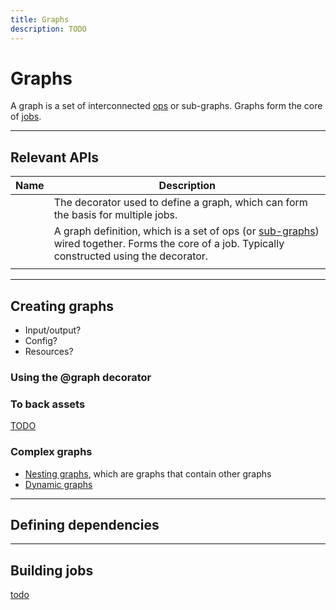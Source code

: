 ```yaml
---
title: Graphs
description: TODO
---
```


# Graphs

A graph is a set of interconnected [ops](/concepts/ops-jobs-graphs/ops) or sub-graphs. Graphs form the core of [jobs](/concepts/ops-jobs-graphs/jobs).

---

## Relevant APIs

| Name                                                   | Description                                                                                                                                                                                                                   |
| ------------------------------------------------------ | ----------------------------------------------------------------------------------------------------------------------------------------------------------------------------------------------------------------------------- |
| <PyObject module="dagster" object="graph" decorator /> | The decorator used to define a graph, which can form the basis for multiple jobs.                                                                                                                                             |
| <PyObject module="dagster" object="GraphDefinition" /> | A graph definition, which is a set of ops (or [sub-graphs](/concepts/ops-jobs-graphs/nesting-graphs)) wired together. Forms the core of a job. Typically constructed using the <PyObject object="job" decorator /> decorator. |
|                                              |                                                                                                                                                                                                                               |

---

## Creating graphs

- Input/output?
- Config?
- Resources?

### Using the @graph decorator

### To back assets

[TODO](/concepts/assets/software-defined-assets#graph-backed-assets)

### Complex graphs

- [Nesting graphs](/concepts/ops-jobs-graphs/nesting-graphs), which are graphs that contain other graphs
- [Dynamic graphs](/concepts/ops-jobs-graphs/dynamic-graphs)

---

## Defining dependencies



---

## Building jobs

[todo](/concepts/ops-jobs-graphs/jobs)
